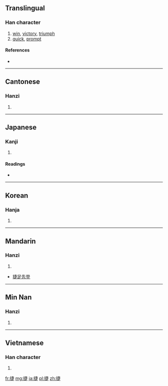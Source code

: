 ==Translingual==

===Han character===
{{Han char|rn=64|rad=手|as=08|sn=11|four=5508<sub>1</sub>|canj=手十中人 (QJLO)}}

# [[win]], [[victory]], [[triumph]]
# [[quick]], [[prompt]]

====References====
* {{Han ref|kx=0435.240|dkj=12216|dj=0785.080|hdz=31894.020|uh=6377|ud=25463|bh=B1B6|bd=45494}}

----

==Cantonese==

===Hanzi===
{{yue-hanzi|jyut=|y=jit6}}

# {{defn|Cantonese|sort=手08}}

----

==Japanese==

===Kanji===
{{ja-kanji|grade=|rs=手08}}

# {{defn|Japanese|sort=手08}}

====Readings====
* {{ja-readings|on=[[しょう]] (shō), [[そう]] (sō)|kun=[[かつ]] (katsu), [[はやい]] (hayai)}}

----

==Korean==

===Hanja===
{{ko-hanja|hangeul=첩|eumhun=|rv=cheop|mr=ch'ŏp|y=chep}}

# {{defn|Korean|sort=手08}}

----

==Mandarin==

===Hanzi===
{{cmn-hanzi|pin=[[jié]] ([[jie2]])|wg=chieh<sup>2</sup>}}

# {{defn|Mandarin|sort=手08}}

* [[捷足先登]]

----

==Min Nan==

===Hanzi===
{{nan-hanzi|poj=<font face="Lucida Sans Unicode">chia̍t (chiat<sup>8</sup>), chia̍p (chiap<sup>8</sup>)</font>}}

# {{defn|Min Nan}}

----

==Vietnamese==

===Han character===
{{vi-hantu|[[tiệp]], [[tẹp]]|rs=手08}}

# {{defn|Vietnamese|sort=手08}}

[[fr:捷]]
[[mg:捷]]
[[ja:捷]]
[[pl:捷]]
[[zh:捷]]